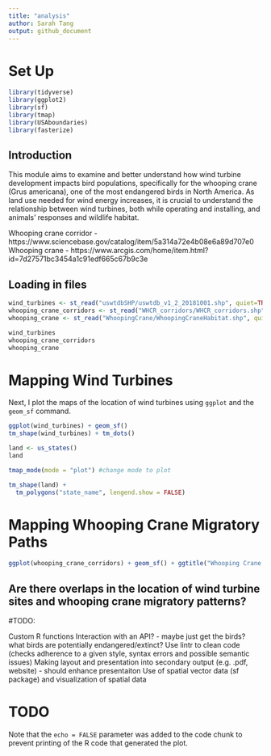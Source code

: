 ```yaml
---
title: "analysis"
author: Sarah Tang
output: github_document
---
```


# Set Up
```r
library(tidyverse)
library(ggplot2)
library(sf)
library(tmap)
library(USAboundaries)
library(fasterize)
```

## Introduction
This module aims to examine and better understand how wind turbine development impacts bird populations, specifically for the whooping crane (Grus americana), one of the most endangered birds in North America. As land use needed for wind energy increases, it is crucial to understand the relationship between wind turbines, both while operating and installing, and animals' responses and wildlife habitat.

Whooping crane corridor - https://www.sciencebase.gov/catalog/item/5a314a72e4b08e6a89d707e0
Whooping crane - https://www.arcgis.com/home/item.html?id=7d27571bc3454a1c91edf665c67b9c3e


## Loading in files
```r
wind_turbines <- st_read("uswtdbSHP/uswtdb_v1_2_20181001.shp", quiet=TRUE)
whooping_crane_corridors <- st_read("WHCR_corridors/WHCR_corridors.shp", quiet=TRUE)
whooping_crane <- st_read("WhoopingCrane/WhoopingCraneHabitat.shp", quiet=TRUE)

wind_turbines
whooping_crane_corridors
whooping_crane
```

# Mapping Wind Turbines
Next, I plot the maps of the location of wind turbines using `ggplot` and the `geom_sf` command.

```r
ggplot(wind_turbines) + geom_sf()
tm_shape(wind_turbines) + tm_dots()
```
```r
land <- us_states()
land

tmap_mode(mode = "plot") #change mode to plot

tm_shape(land) +
  tm_polygons("state_name", lengend.show = FALSE)
```

# Mapping Whooping Crane Migratory Paths
```r
ggplot(whooping_crane_corridors) + geom_sf() + ggtitle("Whooping Crane Migration Corridor")

```


## Are there overlaps in the location of wind turbine sites and whooping crane migratory patterns?

#TODO:

Custom R functions
Interaction with an API? - maybe just get the birds? what birds are potentially endangered/extinct?
Use lintr to clean code (checks adherence to a given style, syntax errors and possible semantic issues)
Making layout and presentation into secondary output (e.g. .pdf, website) - should enhance presentaiton
Use of spatial vector data (sf package) and visualization of spatial data



# TODO
Note that the `echo = FALSE` parameter was added to the code chunk to prevent printing of the R code that generated the plot.
